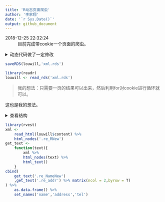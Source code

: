 ```yaml
---
title: 'R动态页面爬虫'
author: '李家翔'
date: '`r Sys.Date()`'
output: github_document
---
```


2018-12-25 22:32:24
: 目前完成带cookie一个页面的爬虫。

<details>
<summary>动态代码做了一定修改</summary>


```r
library(httr)
cookie <- ' _u_=1; gr_user_id=40f8d796-9967-4f05-b8e9-5ad94b4fdbce; Hm_lvt_7226f1398a8a1aae74384b0f7635de6f=1545374993; AlteonP=A8KeEQnySd7Wkp8OMNsQTw$$; __RequestVerificationToken=HWDlXbsh0czOhNPjLp5-CBYhP4HOM_IJwBL0FJmEScxG60_bsLhoA8EQ6pQrxO-U_ql7ohw9Ti_LUQtHmYVm-Uh8rAmHo4BVjyOTKmgybXMjHXhkwfh8RxCE2TbaXC-LWzeLDUx2G6vFuk-iLDxElw2; gr_session_id_a58d28f5fdbbcb8b=566fb47d-7fac-46a0-b63c-899eb81d0acd; gr_session_id_a58d28f5fdbbcb8b_566fb47d-7fac-46a0-b63c-899eb81d0acd=true; Hm_lpvt_7226f1398a8a1aae74384b0f7635de6f=1545394443; iplocation=%E4%B8%8A%E6%B5%B7%E5%B8%82%7C0%7C0'

headers <- c('Accept'='text/html,application/xhtml+xml,application/xml;q=0.9,image/webp,image/apng,*/*;q=0.8',
             'Content-Type'='text/html; charset=utf-8',          
             'Referer'='http://www.pizzahut.com.cn/StoreList', 
             'Host'= 'www.pizzahut.com.cn',
             'User-Agent'='Mozilla/5.0 (Windows NT 6.1; WOW64) AppleWebKit/537.36 (KHTML, like Gecko) Chrome/68.0.3440.106    
             Safari/537.36','Connection'='keep-alive',
             'cookie'=cookie)

payload<-list(
  pageIndex=1,
  pageSize=50, 
  relativeOffset=0,
  frontCategoryId=-1
)

url <- "http://www.pizzahut.com.cn/StoreList"
louwill <- POST(url,add_headers(.headers =headers),body = payload)  ##GET还是POST
# content(louwill)$result
```

</details>

```r
saveRDS(louwill,'xml.rds')
```

```r
library(readr)
louwill <- read_rds('xml.rds')
```

>
我的想法：只需要一页的结果可以出来，然后利用for对cookie进行循环就可以。

这也是我的想法。

<details>
<summary>查看结构</summary>

参考[sohu](http://www.sohu.com/a/256181769_455817)

```r
library(tidyverse)
louwill %>% str
```

</details>

```r
library(rvest)
xml <- 
    read_html(louwill$content) %>%
    html_nodes('.re_RNew')
get_text <- 
    function(text){
        xml %>% 
        html_nodes(text) %>% 
        html_text()    
    }
cbind(
    get_text('.re_NameNew')
    ,get_text('.re_addr') %>% matrix(ncol = 2,byrow = T)
) %>% 
    as.data.frame() %>% 
    set_names('name','address','tel')
```


